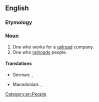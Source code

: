 ==English==

===Etymology===
{{suffix|en|railroad|er}}

===Noun===
{{en-noun}}

# One who works for a [[railroad]] company.
# One who [[railroad]]s people.

====Translations====
{{trans-top|one who works for a railroad company}}
* German: {{t+|de|Eisenbahner|m}}, {{t+|de|Eisenbahnerin|f}}
{{trans-mid}}
* Macedonian: {{t|mk|железничар|m}}, {{t|mk|железничарка|f}}
{{trans-bottom}}

[[Category:en:People]]